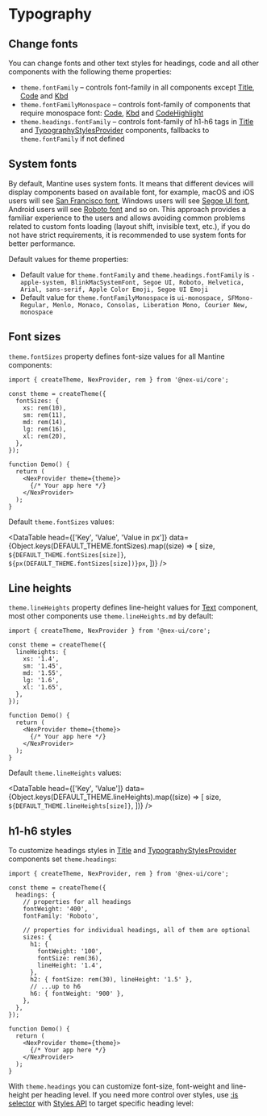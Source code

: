

# Typography

## Change fonts

You can change fonts and other text styles for headings, code and all other components with the following theme properties:

- `theme.fontFamily` – controls font-family in all components except [Title](/core/title/), [Code](/core/code/) and [Kbd](/core/kbd/)
- `theme.fontFamilyMonospace` – controls font-family of components that require monospace font: [Code](/core/code/), [Kbd](/core/kbd/) and [CodeHighlight](/x/code-highlight/)
- `theme.headings.fontFamily` – controls font-family of h1-h6 tags in [Title](/core/title/) and [TypographyStylesProvider](/core/typography-styles-provider/) components, fallbacks to `theme.fontFamily` if not defined

<Demo data={ThemingDemos.fonts} />

## System fonts

By default, Mantine uses system fonts. It means that different devices will display components based on available font,
for example, macOS and iOS users will see [San Francisco font](https://developer.apple.com/fonts/),
Windows users will see [Segoe UI font](https://docs.microsoft.com/en-us/typography/font-list/segoe-ui),
Android users will see [Roboto font](https://fonts.google.com/specimen/Roboto) and so on.
This approach provides a familiar experience to the users and allows avoiding common problems
related to custom fonts loading (layout shift, invisible text, etc.), if you do not have strict
requirements, it is recommended to use system fonts for better performance.

Default values for theme properties:

- Default value for `theme.fontFamily` and `theme.headings.fontFamily` is `-apple-system, BlinkMacSystemFont, Segoe UI, Roboto, Helvetica, Arial, sans-serif, Apple Color Emoji, Segoe UI Emoji`
- Default value for `theme.fontFamilyMonospace` is `ui-monospace, SFMono-Regular, Menlo, Monaco, Consolas, Liberation Mono, Courier New, monospace`

## Font sizes

<Demo data={ThemingDemos.fontSizeConfigurator} />

`theme.fontSizes` property defines font-size values for all Mantine components:

```tsx
import { createTheme, NexProvider, rem } from '@nex-ui/core';

const theme = createTheme({
  fontSizes: {
    xs: rem(10),
    sm: rem(11),
    md: rem(14),
    lg: rem(16),
    xl: rem(20),
  },
});

function Demo() {
  return (
    <NexProvider theme={theme}>
      {/* Your app here */}
    </NexProvider>
  );
}
```

Default `theme.fontSizes` values:

<DataTable
  head={['Key', 'Value', 'Value in px']}
  data={Object.keys(DEFAULT_THEME.fontSizes).map((size) => [
    size,
    `${DEFAULT_THEME.fontSizes[size]}`,
    `${px(DEFAULT_THEME.fontSizes[size])}px`,
  ])}
/>

## Line heights

`theme.lineHeights` property defines line-height values for [Text](/core/text) component,
most other components use `theme.lineHeights.md` by default:

```tsx
import { createTheme, NexProvider } from '@nex-ui/core';

const theme = createTheme({
  lineHeights: {
    xs: '1.4',
    sm: '1.45',
    md: '1.55',
    lg: '1.6',
    xl: '1.65',
  },
});

function Demo() {
  return (
    <NexProvider theme={theme}>
      {/* Your app here */}
    </NexProvider>
  );
}
```

Default `theme.lineHeights` values:

<DataTable
  head={['Key', 'Value']}
  data={Object.keys(DEFAULT_THEME.lineHeights).map((size) => [
    size,
    `${DEFAULT_THEME.lineHeights[size]}`,
  ])}
/>

## h1-h6 styles

To customize headings styles in [Title](/core/title/) and [TypographyStylesProvider](/core/typography-styles-provider/) components
set `theme.headings`:

```tsx
import { createTheme, NexProvider, rem } from '@nex-ui/core';

const theme = createTheme({
  headings: {
    // properties for all headings
    fontWeight: '400',
    fontFamily: 'Roboto',

    // properties for individual headings, all of them are optional
    sizes: {
      h1: {
        fontWeight: '100',
        fontSize: rem(36),
        lineHeight: '1.4',
      },
      h2: { fontSize: rem(30), lineHeight: '1.5' },
      // ...up to h6
      h6: { fontWeight: '900' },
    },
  },
});

function Demo() {
  return (
    <NexProvider theme={theme}>
      {/* Your app here */}
    </NexProvider>
  );
}
```

With `theme.headings` you can customize font-size, font-weight and line-height per heading level.
If you need more control over styles, use [:is selector](https://developer.mozilla.org/en-US/docs/Web/CSS/:is)
with [Styles API](/styles/styles-api) to target specific heading level:

<Demo data={ThemingDemos.headingsStyles} />

